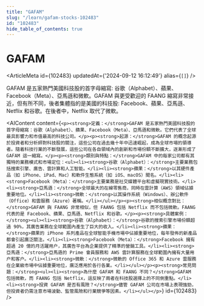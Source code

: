 ```yaml
---
title: "GAFAM"
slug: "/learn/gafam-stocks-102483"
id: "102483"
hide_table_of_contents: true
---
```



# GAFAM

<ArticleMeta id={102483} updatedAt={'2024-09-12 16:12:49'} alias={`[]`} />
<div className='border-solid border-b border-t-0 my-4 border-[var(--ifm-color-gray-300)]' />

GAFAM 是五家熱門美國科技股的首字母縮寫: 谷歌（Alphabet）、蘋果、Facebook（Meta）、亞馬遜和微軟。GAFAM 與更受歡迎的 FAANG 縮寫非常接近，但有所不同，後者集體指的是美國的科技股: Facebook、蘋果、亞馬遜、Netflix 和谷歌。在後者中，Netflix 取代了微軟。

<AIContent content={`<p><strong>定義：</strong>GAFAM 是五家熱門美國科技股的首字母縮寫：谷歌（Alphabet）、蘋果、Facebook（Meta）、亞馬遜和微軟。它們代表了全球最具影響力和市值最高的科技公司。</p><p><strong>起源：</strong>GAFAM 的概念起源於投資者和分析師對科技股的關注，這些公司在過去幾十年中迅速崛起，成為全球市場的領導者。隨着科技行業的不斷發展，這些公司在各自領域內的創新和市場份額不斷擴大，逐漸形成了 GAFAM 這一縮寫。</p><p><strong>類別與特點：</strong>GAFAM 中的每家公司都有其獨特的業務模式和市場定位：<ul><li><strong>谷歌（Alphabet）：</strong>主要業務包括搜索引擎、廣告、雲計算和人工智能。</li><li><strong>蘋果：</strong>以其硬件產品（如 iPhone、iPad、Mac）和軟件生態系統（如 iOS、macOS）聞名。</li><li><strong>Facebook（Meta）：</strong>主要業務是社交媒體平台和虛擬現實技術。</li><li><strong>亞馬遜：</strong>全球最大的在線零售商，同時在雲計算（AWS）領域佔據重要地位。</li><li><strong>微軟：</strong>以其操作系統（Windows）、辦公軟件（Office）和雲服務（Azure）著稱。</li></ul></p><p><strong>相似概念對比：</strong>GAFAM 與 FAANG 非常相似，但 FAANG 包括 Netflix 而不包括微軟。FAANG 代表的是 Facebook、蘋果、亞馬遜、Netflix 和谷歌。</p><p><strong>具體案例：</strong><ul><li><strong>谷歌（Alphabet）：</strong>谷歌的搜索引擎市場份額超過 90%，其廣告業務在全球範圍內產生了巨大的收入。</li><li><strong>蘋果：</strong>蘋果的 iPhone 系列產品在全球智能手機市場中佔據重要地位，每年發佈的新產品都會引起廣泛關注。</li><li><strong>Facebook（Meta）：</strong>Facebook 擁有超過 20 億的月活躍用户，其廣告平台為企業提供了精準的營銷工具。</li><li><strong>亞馬遜：</strong>亞馬遜的 Prime 會員服務和 AWS 雲計算服務在全球範圍內擁有大量用户和客户。</li><li><strong>微軟：</strong>微軟的 Office 365 和 Azure 雲服務在企業級市場中佔據重要地位，廣泛應用於各行各業。</li></ul></p><p><strong>常見問題：</strong><ul><li><strong>為什麼 GAFAM 和 FAANG 不同？</strong>GAFAM 包括微軟，而 FAANG 包括 Netflix，這反映了兩者在科技股選擇上的不同側重點。</li><li><strong>投資 GAFAM 是否有風險？</strong>儘管 GAFAM 公司在市場上表現強勁，但投資者仍需注意市場波動、監管風險和行業競爭等因素。</li></ul></p>`} id={102483} />
